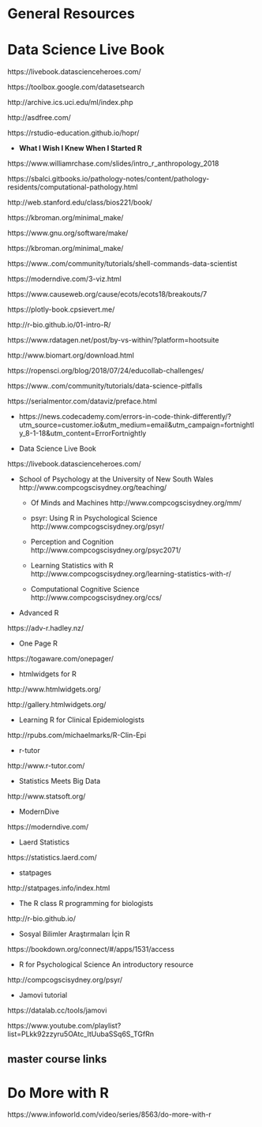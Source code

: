 
# General Resources 


# Data Science Live Book

https://livebook.datascienceheroes.com/


https://toolbox.google.com/datasetsearch

http://archive.ics.uci.edu/ml/index.php


http://asdfree.com/

https://rstudio-education.github.io/hopr/


- **What I Wish I Knew When I Started R**  

https://www.williamrchase.com/slides/intro_r_anthropology_2018




https://sbalci.gitbooks.io/pathology-notes/content/pathology-residents/computational-pathology.html

http://web.stanford.edu/class/bios221/book/

https://kbroman.org/minimal_make/

https://www.gnu.org/software/make/

https://kbroman.org/minimal_make/


https://www..com/community/tutorials/shell-commands-data-scientist

https://moderndive.com/3-viz.html

https://www.causeweb.org/cause/ecots/ecots18/breakouts/7

https://plotly-book.cpsievert.me/

http://r-bio.github.io/01-intro-R/

https://www.rdatagen.net/post/by-vs-within/?platform=hootsuite

http://www.biomart.org/download.html

https://ropensci.org/blog/2018/07/24/educollab-challenges/



https://www..com/community/tutorials/data-science-pitfalls


https://serialmentor.com/dataviz/preface.html


- https://news.codecademy.com/errors-in-code-think-differently/?utm_source=customer.io&utm_medium=email&utm_campaign=fortnightly_8-1-18&utm_content=ErrorFortnightly




- Data Science Live Book

https://livebook.datascienceheroes.com/

- School of Psychology at the University of New South Wales http://www.compcogscisydney.org/teaching/

   - Of Minds and Machines
http://www.compcogscisydney.org/mm/

   - psyr: Using R in Psychological Science
http://www.compcogscisydney.org/psyr/


   - Perception and Cognition
http://www.compcogscisydney.org/psyc2071/

   - Learning Statistics with R
http://www.compcogscisydney.org/learning-statistics-with-r/

   - Computational Cognitive Science
http://www.compcogscisydney.org/ccs/


- Advanced R

https://adv-r.hadley.nz/

- One Page R

https://togaware.com/onepager/

- htmlwidgets for R

http://www.htmlwidgets.org/

http://gallery.htmlwidgets.org/

- Learning R for Clinical Epidemiologists

http://rpubs.com/michaelmarks/R-Clin-Epi

- r-tutor

http://www.r-tutor.com/

- Statistics Meets Big Data

http://www.statsoft.org/

- ModernDive

https://moderndive.com/

<!-- ![](https://moderndive.com/images/flowcharts/flowchart/flowchart.002.png) -->

- Laerd Statistics

https://statistics.laerd.com/

- statpages

http://statpages.info/index.html

- The R class R programming for biologists

http://r-bio.github.io/

- Sosyal Bilimler Araştırmaları İçin R

https://bookdown.org/connect/#/apps/1531/access

- R for Psychological Science An introductory resource

http://compcogscisydney.org/psyr/


- Jamovi tutorial

https://datalab.cc/tools/jamovi

https://www.youtube.com/playlist?list=PLkk92zzyru5OAtc_ItUubaSSq6S_TGfRn




## master course links










# Do More with R

https://www.infoworld.com/video/series/8563/do-more-with-r

